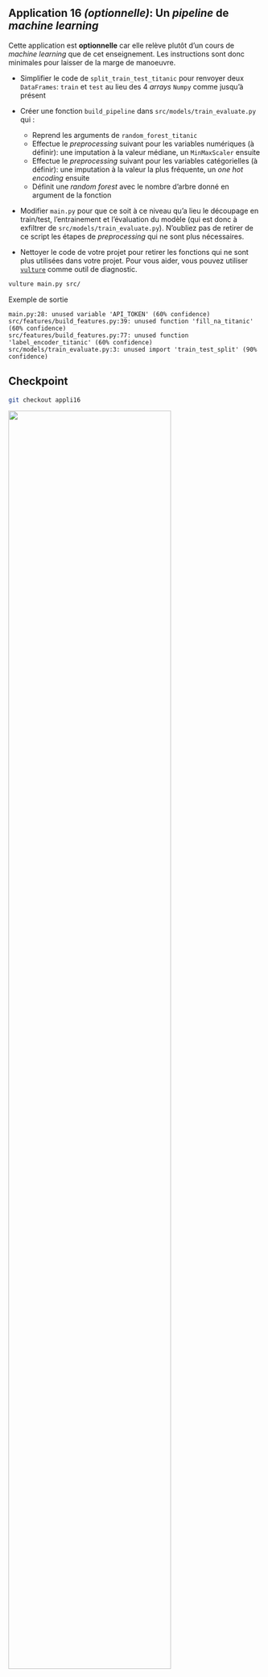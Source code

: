 ::: {.callout-tip}

## Application 16 _(optionnelle)_: Un _pipeline_ de _machine learning_

Cette application est __optionnelle__ car elle relève plutôt d'un cours
de _machine learning_ que de cet enseignement. 
Les instructions sont donc minimales pour laisser de la marge de manoeuvre.

- Simplifier le code de `split_train_test_titanic` pour
renvoyer deux `DataFrames`: `train` et `test` au lieu
des 4 _arrays_ `Numpy` comme jusqu'à présent

- Créer une fonction `build_pipeline` dans `src/models/train_evaluate.py`
qui :
    + Reprend les arguments de `random_forest_titanic`
    + Effectue le _preprocessing_ suivant pour les variables numériques (à définir):
une imputation à la valeur médiane, un `MinMaxScaler` ensuite
    + Effectue le _preprocessing_ suivant pour les variables catégorielles (à définir):
une imputation à la valeur la plus fréquente, un _one hot encoding_ ensuite
    + Définit une _random forest_ avec le nombre d'arbre donné en argument de la fonction

- Modifier `main.py` pour que ce soit à ce niveau
qu'a lieu le découpage en train/test, l'entrainement
et l'évaluation
du modèle (qui est donc à exfiltrer de `src/models/train_evaluate.py`). N'oubliez pas
de retirer de ce script les étapes de _preprocessing_ qui ne sont plus nécessaires.

- Nettoyer le code de votre projet pour retirer les fonctions qui ne sont plus
utilisées dans votre projet. Pour vous aider, vous pouvez
utiliser [`vulture`](https://pypi.org/project/vulture/) comme
outil de diagnostic. 

```.bash
vulture main.py src/
```

Exemple de sortie

```.python
main.py:28: unused variable 'API_TOKEN' (60% confidence)
src/features/build_features.py:39: unused function 'fill_na_titanic' (60% confidence)
src/features/build_features.py:77: unused function 'label_encoder_titanic' (60% confidence)
src/models/train_evaluate.py:3: unused import 'train_test_split' (90% confidence)
```

:::


::: {.callout-caution collapse="true"}
## Checkpoint

```.bash
git checkout appli16
```

![](/checkpoint.jpg){width=80% fig-align="center"}

:::
